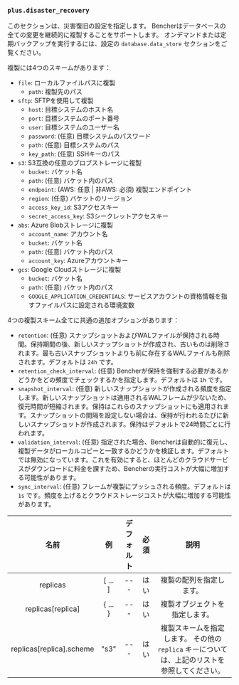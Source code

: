 ### `plus.disaster_recovery`

このセクションは、災害復旧の設定を指定します。
Bencherはデータベースの全ての変更を継続的に複製することをサポートします。
オンデマンドまたは定期バックアップを実行するには、設定の `database.data_store` セクションをご覧ください。

複製には4つのスキームがあります：
- `file`: ローカルファイルパスに複製
    - `path`: 複製先のパス
- `sftp`: SFTPを使用して複製
    - `host`: 目標システムのホスト名
    - `port`: 目標システムのポート番号
    - `user`: 目標システムのユーザー名
    - `password`: (任意) 目標システムのパスワード
    - `path`: (任意) 目標システムのパス
    - `key_path`: (任意) SSHキーのパス
- `s3`: S3互換の任意のブロブストレージに複製
    - `bucket`: バケット名
    - `path`: (任意) バケット内のパス
    - `endpoint`: (AWS: 任意 | 非AWS: 必須) 複製エンドポイント
    - `region`: (任意) バケットのリージョン
    - `access_key_id`: S3アクセスキー
    - `secret_access_key`: S3シークレットアクセスキー
- `abs`: Azure Blobストレージに複製
    - `account_name`: アカウント名
    - `bucket`: バケット名
    - `path`: (任意) バケット内のパス
    - `account_key`: Azureアカウントキー
- `gcs`: Google Cloudストレージに複製
    - `bucket`: バケット名
    - `path`: (任意) バケット内のパス
    - `GOOGLE_APPLICATION_CREDENTIALS`: サービスアカウントの資格情報を指すファイルパスに設定される環境変数

4つの複製スキーム全てに共通の追加オプションがあります：

- `retention`: (任意) スナップショットおよびWALファイルが保持される時間。保持期間の後、新しいスナップショットが作成され、古いものは削除されます。最も古いスナップショットよりも前に存在するWALファイルも削除されます。デフォルトは `24h` です。
- `retention_check_interval`: (任意) Bencherが保持を強制する必要があるかどうかをどの頻度でチェックするかを指定します。デフォルトは `1h` です。
- `snapshot_interval`: (任意) 新しいスナップショットが作成される頻度を指定します。新しいスナップショットは適用されるWALフレームが少ないため、復元時間が短縮されます。保持はこれらのスナップショットにも適用されます。スナップショットの間隔を設定しない場合は、保持が行われるたびに新しいスナップショットが作成されます。保持はデフォルトで24時間ごとに行われます。
- `validation_interval`: (任意) 指定された場合、Bencherは自動的に復元し、複製データがローカルコピーと一致するかどうかを検証します。デフォルトでは無効になっています。これを有効にすると、ほとんどのクラウドサービスがダウンロードに料金を課すため、Bencherの実行コストが大幅に増加する可能性があります。
- `sync_interval`: (任意) フレームが複製にプッシュされる頻度。デフォルトは `1s` です。頻度を上げるとクラウドストレージコストが大幅に増加する可能性があります。

|           名前           |    例     | デフォルト | 必須  |                                              説明                                              |
| :----------------------: | :-------: | :--------: | :---: | :--------------------------------------------------------------------------------------------: |
|         replicas         |  [ ... ]  |    ---     | はい  |                                    複製の配列を指定します。                                    |
|    replicas[replica]     | \{ ... \} |    ---     | はい  |                                 複製オブジェクトを指定します。                                 |
| replicas[replica].scheme |   "s3"    |    ---     | はい  | 複製スキームを指定します。 その他の `replica` キーについては、上記のリストを参照してください。 |